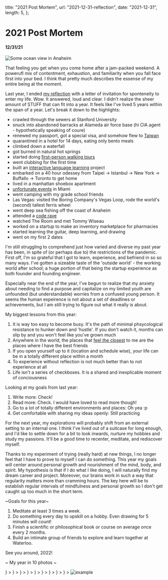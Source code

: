 
  title: "2021 Post Mortem",
  url: "2021-12-31-reflection",
  date: "2021-12-31",
  length: 5,
};

# 2021 Post Mortem

#### 12/31/21

![Some ocean view in Anaheim](/images/2021-12-31-reflection/cover.jpg)

That feeling you get when you come home after a jam-packed weekend. A powerufl mix of contentment, exhaustion, and familiarity when you fall face first into your bed. I think that pretty much describes the essense of my entire being at the moment.

Last year, I ended [my reflection](/blog/2020-12-31-reflections) with a letter of invitation for sponteneity to enter my life. Wow. It answered, loud and clear. I didn't realize the sheer amount of STUFF that can fit into a year. It feels like I've lived 5 years within the span of a year. Let's break it down to the highlights:

- crawled through the sewers at Stanford University
- snuck into abandoned barracks at Alameda air force base (hi CIA agent - hypothetically speaking of coure)
- renewed my passport, got a special visa, and somehow flew to [Taiwan](/blog/2021-03-11-travels)
- quarantined in a hotel for 14 days, eating only bento meals
- climbed down a waterfall
- got burned in natural hot springs
- started doing [first-person walking tours](https://www.youtube.com/channel/UCYVeWh2TK8QAwiNCtrR6j5g)
- went clubbing for the first time
- built an [interactive language learning](/projects/polygon) project
- embarked on a 40 hour odessey from Taipei -> Istanbul -> New York -> Buffallo -> Toronto to get home
- lived in a manhattan shoebox apartment
- [unfortunate events](https://jonathanxu.com/blog/2021-08-12-unlucky) in Miami
- went camping with my grade school friends
- Las Vegas: visited the Boring Company's Vegas Loop, rode the world's (second) tallest ferris wheel
- went deep sea fishing off the coast of Anaheim
- attended a [code rave](https://algorave.com/)
- watched The Room and met Tommy Wiseau
- worked on a startup to make an inventory marketplace for pharmacies
- started learning the guitar, deep learning, and drawing
- went on my first 2 dates

I'm still struggling to comprehend just how varied and diverse my past year has been, in spite of (or perhaps due to) the restrictions of the pandemic. First off, I'm so grateful that I got to learn, experience, and befriend in so so many ways. I've gotten a sizeable taste of the 'outside world' - the working world after school; a huge portion of that being the startup experience as both founder and founding engineer.

Especially near the end of the year, I've begun to realize that my anxiety about needing to find a purpose and capitalize on my limited youth are unfounded (but understandable) worries from a confused young person. It seems the human expeirence is not about a set of deadlines or achievements, but I am still trying to figure out what it really is about.

My biggest lessons from this year:

1. It is way too easy to become busy. It's the path of minimal phsycological resistance to hunker down and 'hustle'. If you don't watch it, months can slip by and you won't feel like you've grown much
2. Anywhere in the world, the places that [feel the closest](https://jonathanxu.com/blog/2021-08-01-coziness) to me are the places where I have the best friends
3. If you open yourself up to it (location and schedule wise), your life can be in a totally different place within a month
4. To experience without reflection is not much better than to not experience at all
5. Life isn't a series of checkboxes. It is a shared and inexplicable moment of conciousness

Looking at my goals from last year:

1. Write more: Check!
2. Read more: Check. I would have loved to read more though!
3. Go to a lot of totally different environments and places: Oh yea :p
4. Get comfortable with sharing my ideas openly: Still practicing

For the next year, my explorations will probably shift from an external setting to an internal one. I think I've lived out of a suitcase for long enough, and I'd like to settle down for a bit to look inwards, nurture my hobbies and study my passions. It'll be a good time to recenter, meditate, and rediscover myself.

Thanks to my experiment of trying (really hard) at new things, I no longer feel that I have to prove to myself I can do something. This year my goals will center around personal growth and nourishment of the mind, body, and spirit. My hypothesis is that if I do what I like doing, I will naturally find my dream career and project. Moreover, our brains work in such a way that regularity matters more than cramming hours. The key here will be to establish regular intervals of mindfulness and personal growth so I don't get caught up too much in the short term.

~Goals for this year~

1. Meditate at least 3 times a week.
2. Do something every day to upskill on a hobby. Even drawing for 5 minutes will count!
3. Finish a scientific or philosophical book or course on average once every 2 months.
4. Build an intimate group of friends to explore and learn together at Waterloo.

See you around, 2022!

~ My year in 10 photos ~

<Carousel autoplay dotPosition="top">
<Card
  cover={
    <img alt="example" src="/images/2021-12-31-reflection/quarantine.jpg" />
  }
>
  <Card.Meta description="My mandatory hotel quarantine in Taipei. By the end I actually kind of didn't want to leave. It was so cozy like a womb." />
</Card>
<Card
  cover={<img alt="example" src="/images/2021-12-31-reflection/taipei.jpg" />}
>
  <Card.Meta description="HF0 Taipei friends!" />
</Card>
<Card
  cover={<img alt="example" src="/images/2021-12-31-reflection/jiufen.jpg" />}
>
  <Card.Meta description="The streets of Jiufen, Taiwan. Oddly similar to the town at Spirited Away." />
</Card>
<Card
  cover={
    <img alt="example" src="/images/2021-12-31-reflection/waterfall.jpg" />
  }
>
  <Card.Meta description="Me rappling down a 40ft waterfall in Taiwan. I felt like I was gonna die, honestly one of the most lucid moments of my life." />
</Card>
<Card
  cover={<img alt="example" src="/images/2021-12-31-reflection/tommy.jpg" />}
>
  <Card.Meta description="I did naht hit her, I did naaaaht. Oh hai mark :)" />
</Card>
<Card
  cover={
    <img alt="boring tunnel" src="/images/2021-12-31-reflection/boring.jpg" />
  }
>
  <Card.Meta description="Main sation at the Las Vegas Boring Tunnel" />
</Card>
<Card
  cover={<img alt="example" src="/images/2021-12-31-reflection/vegas.jpg" />}
>
  <Card.Meta description="Insane Vegas sunset atop the High Roller. It's a 30 minute ride, pay $30 for an open bar inside the pod ;)" />
</Card>
<Card
  cover={<img alt="example" src="/images/2021-12-31-reflection/kbbq.jpg" />}
>
  <Card.Meta description="So we caught a pound of fresh fish from our fishin trip. But we were flying out of Anaheim the next day, and our hotel room had a measley microwave. So we waited two hours to get a kbbq spot and secretly cooked our raw fish alongside the marinated meats. The server gave us weird looks since it was an all-you-can-eat." />
</Card>
<Card
  cover={
    <img alt="san francisco" src="/images/2021-12-31-reflection/house.JPG" />
  }
>
  <Card.Meta description="A family photo of the friends I made during my time in San Francisco. I liked to host dinner parties and cook for everyone." />
</Card>
    <img alt="example" src="/images/2021-12-31-reflection/lol.jpg" />

</Carousel>
<br />
